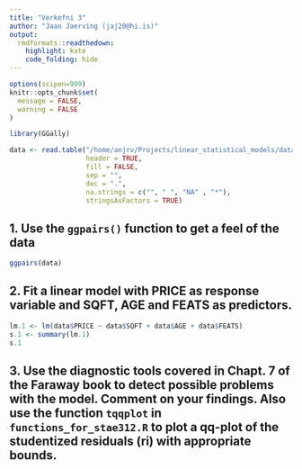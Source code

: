 ```yaml
---
title: "Verkefni 3"
author: "Jaan Jaerving (jaj20@hi.is)"
output:
  rmdformats::readthedown:
    highlight: kate
    code_folding: hide
---
```


```r
options(scipen=999)
knitr::opts_chunk$set(
  message = FALSE,
  warning = FALSE
)

library(GGally)

data <- read.table("/home/anjrv/Projects/linear_statistical_models/data/homeprices.csv", 
                   header = TRUE,
                   fill = FALSE,
                   sep = "",
                   dec = ".",
                   na.strings = c("", " ", "NA" , "*"),
                   stringsAsFactors = TRUE)
```

## 1. Use the `ggpairs()` function to get a feel of the data

```r
ggpairs(data)
```

## 2. Fit a linear model with PRICE as response variable and SQFT, AGE and FEATS as predictors.

```r
lm.1 <- lm(data$PRICE ~ data$SQFT + data$AGE + data$FEATS)
s.1 <- summary(lm.1)
s.1
```

## 3. Use the diagnostic tools covered in Chapt. 7 of the Faraway book to detect possible problems with the model. Comment on your findings. Also use the function `tqqplot` in `functions_for_stae312.R` to plot a qq-plot of the studentized residuals (ri) with appropriate bounds.

```r

```
